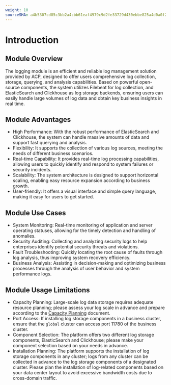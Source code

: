 ```yaml
---
weight: 10
sourceSHA: a4b5307cd85c3bb2a4cbb61eaf4979c9d2fe33729d430ebbe825a4d0a0f27263
---
```


# Introduction

## Module Overview

The logging module is an efficient and reliable log management solution provided by ACP, designed to offer users comprehensive log collection, storage, querying, and analysis capabilities. Based on powerful open-source components, the system utilizes Filebeat for log collection, and ElasticSearch and Clickhouse as log storage backends, ensuring users can easily handle large volumes of log data and obtain key business insights in real time.

## Module Advantages

- High Performance: With the robust performance of ElasticSearch and Clickhouse, the system can handle massive amounts of data and support fast querying and analysis.
- Flexibility: It supports the collection of various log sources, meeting the needs of different business scenarios.
- Real-time Capability: It provides real-time log processing capabilities, allowing users to quickly identify and respond to system failures or security incidents.
- Scalability: The system architecture is designed to support horizontal scaling, enabling easy resource expansion according to business growth.
- User-friendly: It offers a visual interface and simple query language, making it easy for users to get started.

## Module Use Cases

- System Monitoring: Real-time monitoring of application and server operating statuses, allowing for the timely detection and handling of anomalies.
- Security Auditing: Collecting and analyzing security logs to help enterprises identify potential security threats and violations.
- Fault Troubleshooting: Quickly locating the root cause of faults through log analysis, thus improving system recovery efficiency.
- Business Analysis: Assisting in decision-making and optimizing business processes through the analysis of user behavior and system performance logs.

## Module Usage Limitations

- Capacity Planning: Large-scale log data storage requires adequate resource planning; please assess your log scale in advance and prepare according to the [Capacity Planning](./architecture/capacity_planning.mdx) document.
- Port Access: If installing log storage components in a business cluster, ensure that the `global` cluster can access port 11780 of the business cluster.
- Component Selection: The platform offers two different log storage components, ElasticSearch and Clickhouse; please make your component selection based on your needs in advance.
- Installation Planning: The platform supports the installation of log storage components in any cluster; logs from any cluster can be collected in advance to the log storage components of a designated cluster. Please plan the installation of log-related components based on your data center layout to avoid excessive bandwidth costs due to cross-domain traffic.
